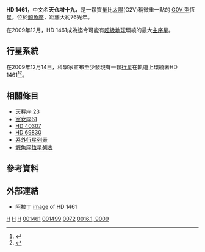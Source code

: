 {{Starbox begin 
| name = [[Henry_Draper_catalogue|HD]] 1461<br>（天仓增十九）
}}
{{Starbox image
| image = [[File:Morgan-Keenan_spectral_classification_zoom.png|center]]
| caption = HD 1461是一顆質量比[[太陽|太陽]](G2V)稍微重一點的 [[G-型主序星|G0V 型]]恆星
}}
{{Starbox observe 
| epoch = J2000.0
| constell = [[鯨魚座|鯨魚座]]
| 星官 = [[天仓_(星官)|天仓]] （[[娄宿|娄宿]]）
| ra = {{RA|00|18|41.87}}<ref name="hipparcos">{{cite web | url=http://webviz.u-strasbg.fr/viz-bin/VizieR-5?-out.add=.&-source=I/311/hip2&recno=1496 | title=HIP 1499 | work=Hipparcos, the New Reduction | author=van Leeuwen, F. | year=2007 | accessdate=2010-01-05 | archive-date=2016-03-03 | archive-url=https://web.archive.org/web/20160303185942/http://webviz.u-strasbg.fr/viz-bin/VizieR-5?-out.add=.&-source=I%2F311%2Fhip2&recno=1496 | dead-url=no }}</ref>
| dec = {{DEC|−08|03|10.8}}<ref name="hipparcos"/>
| appmag_v = 6.46<ref name="SIMBAD-HD1461">{{cite web
  |title=HD 1461
  |publisher=SIMBAD Astronomical Database
  |url=http://simbad.u-strasbg.fr/simbad/sim-id?Ident=HD+1461
  |accessdate=2009-12-25
  |archive-date=2017-03-20
  |archive-url=https://web.archive.org/web/20170320051953/http://simbad.u-strasbg.fr/simbad/sim-id?Ident=HD+1461
  |dead-url=no
  }}</ref>
}} 
{{Starbox character 
| class = G0V
| appmag_1_passband = B
| appmag_1 = 7.14
| appmag_2_passband = J
| appmag_2 = 5.329
| appmag_3_passband = H
| appmag_3 = 5.041
| appmag_4_passband = K
| appmag_4 = 4.897
| r-i = 0.32
| v-r = 0.35
| b-v = 0.68
| u-b = 0.29
| variable = None
}} 
{{Starbox astrometry 
| radial_v = −10.7
| prop_mo_ra = 416.87 ± 0.63 <ref name="hipparcos"/>
| prop_mo_dec = -143.83 ± 0.26 <ref name="hipparcos"/>
| parallax = 43.02
| p_error = 0.51
| parallax_footnote = <ref name="hipparcos"/>
| absmag_v = 4.63 ± 0.03 <ref name="Holmberg">{{cite web | url=http://vizier.u-strasbg.fr/viz-bin/VizieR-5?-out.add=.&-source=V/130/gcs3&recno=165 | title=HD 1461 | work=Geneva-Copenhagen Survey of Solar neighbourhood III | author=Holmberg ''et al.'' | year=2009 | accessdate=2010-12-04 | archive-date=2016-03-03 | archive-url=https://web.archive.org/web/20160303224959/http://vizier.u-strasbg.fr/viz-bin/VizieR-5?-out.add=.&-source=V%2F130%2Fgcs3&recno=165 | dead-url=no }}</ref>
}} 
{{Starbox detail 
| mass = 1.08 (± 0.04)
| radius = 1.095 (± 0.026)
| gravity = 4.39
| luminosity = 1.188
| temperature = 5765 (± 18)
| metal = 0.19 (± 0.01)
| age_gyr = 6.3
| rotation = 
}} 
{{Starbox catalog 
| names = [[Durchmusterung|BD]]-08°38, [[Boss_General_Catalogue|GC]] 378, [[General_Catalogue_of_Variable_Stars|GCRV]] 50265, [[Gliese_Catalogue_of_Nearby_Stars|Gliese]] 16.1, [[Hipparcos_catalogue|HIP]] 1499, [[Harvard_Revised_catalogue|HR]] 72, [[Luyten_Two-Tenths_catalogue|LTT]] 149, [[New_Luyten_Two-Tenths_catalogue|NLTT]] 950, [[PPM_star_catalog|PPM]] 182101, [[Smithsonian_Astrophysical_Observatory_catalogue|SAO]] 128690, [[Woolley_Nearby_Star_Catalogue|Wo]] 9009 
}}
{{Starbox reference
| Simbad = HD+1461
| NSTED = HD+1461
| ARICNS = 00029
| EPE = HD+1461
}}
{{Starbox end}}

'''HD 1461'''，中文名'''天仓增十九'''，是一顆質量比[[太陽|太陽]](G2V)稍微重一點的 [[黃矮星|G0V 型]]恆星，位於[[鯨魚座|鯨魚座]]，距離大約76光年。

在2009年12月，HD 1461成為迄今可能有[[超級地球|超級地球]]環繞的最大[[主序星|主序星]]。

== 行星系統 ==
在2009年12月14日，科學家宣布至少發現有一顆[[系外行星|行星]]在軌道上環繞著HD 1461<ref name="disco-rivera">{{cite arXiv |last=Rivera |first=Eugenio |authorlink= |eprint=0912.2566 |title=
A Super-Earth Orbiting the Nearby Sun-like Star HD 1461 |class=astro-ph.EP |year=2009 |version=v1  }}</ref><ref name="ucsc-news">{{cite web |url=http://www.ucsc.edu/news_events/text.asp?pid=3439 |title=New planet discoveries suggest low-mass planets are common around nearby stars |author=Tim Stephens |date=2009-12-14 |work=UCSC News |publisher=UC Santa Cruz |accessdate=2009-12-14 |deadurl=yes |archiveurl=https://web.archive.org/web/20091223184326/http://www.ucsc.edu/news_events/text.asp?pid=3439 |archivedate=2009-12-23 }}</ref>。

{{OrbitboxPlanet begin|table_ref=<ref name="disco-rivera"/>}}
{{OrbitboxPlanet
| exoplanet = [[HD_1461_b|b]]
| mass_earth = ≥ 8.1±0.7
| period = 5.7722±0.0011
| semimajor = 0.063434±0.000008
| eccentricity = 0.04±0.01
}}
{{OrbitboxPlanet
| exoplanet = [[HD_1461_c|c]]
| mass_earth = ≥ 22.9±9.8
| period = 454±4
| semimajor = 1.165±0.008
| eccentricity = 0.74±0.13
}}
{{OrbitboxPlanet hypothetical
| exoplanet = [[HD_1461_e|e]]
| mass = 0.072 (± 0.03)
| period = 454 (± 4)
| semimajor = 1.165 (± 0.008)
| eccentricity = 0.74 (± 0.13) 
}}
{{OrbitboxPlanet hypothetical
| exoplanet = [[HD_1461_d|d]]
| mass_earth = ≥ 97±1161
| period = 5000±90000
| semimajor = 5±18
| eccentricity = 0.16±0.29
}}
{{Orbitbox end}}

== 相關條目 ==
* [[天秤座_23|天秤座 23]]
* [[室女座61|室女座61]]
* [[HD_40307|HD 40307]]
* [[HD_69830|HD 69830]]
* [[系外行星列表|系外行星列表]]
* [[鯨魚座恆星列表|鯨魚座恆星列表]]

== 參考資料 ==
{{reflist}}

== 外部連結 ==
* 阿拉丁 [http://aladin.u-strasbg.fr/alapre.pl?-c=00+18+41.868+-08+03+10.80&button=N%26B image] of HD 1461

{{Sky|00|18|41.62|-|8|03|9.5|76}}
{{HD 1461}}
{{鲸鱼座恒星}}
{{星官|天仓|6|21}}

[[Category:鯨魚座|H]]
[[Category:G-型主序星|H]]
[[Category:行星系|H]]
[[Category:HD和HDE天體|001461]]
[[Category:HIP天體|001499]]
[[Category:HR天體|0072]]
[[Category:格利泽和GJ天体|0016.1, 9009]]